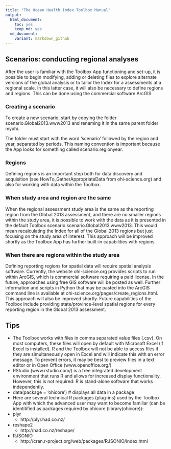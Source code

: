 ```yaml
---
title: "The Ocean Health Index Toolbox Manual"
output: 
  html_document:
    toc: yes
    keep_md: yes
  md_document:
    variant: markdown_github
---
```




## Scenarios: conducting regional analyses
After the user is familiar with the Toolbox App functioning and set-up, it is possible to begin modifying, adding or deleting files to explore alternate versions of the global analysis or to tailor the Index for a assessments at a regional scale. In this latter case, it will also be necessary to define regions and regions. This can be done using the commercial software ArcGIS.

### Creating a scenario
To create a new scenario, start by copying the folder scenario.Global2013.www2013 and renaming it in the same parent folder myohi.

The folder must start with the word ‘scenario’ followed by the region and year, separated by periods. This naming convention is important because the App looks for something called scenario.regionyear.

### Regions
Defining regions is an important step both for data discovery and acquisition (see HowTo_GatherAppropriateData from ohi-science.org) and also for working with data within the Toolbox.  

### When study area and region are the same
When the regional assessment study area is the same as the reporting region from the Global 2013 assessment, and there are no smaller regions within the study area, it is possible to work with the data as it is presented in the default Toolbox scenario scenario.Global2013.www2013. This would mean recalculating the Index for all of the Global 2013 regions but just focusing on the study area of interest. This approach will be improved shortly as the Toolbox App has further built-in capabilities with regions.

### When there are regions within the study area 
Defining reporting regions for spatial data will require spatial analysis software. Currently, the website ohi-science.org provides scripts to run within ArcGIS, which is commercial software requiring a paid license. In the future, approaches using free GIS software will be posted as well. Further information and scripts in Python that may be pasted into the ArcGIS command line is available at 
ohi-science.org/pages/create_regions.html. This approach will also be improved shortly. Future capabilities of the Toolbox include providing state/province-level spatial regions for every reporting region in the Global 2013 assessment. 

## Tips
  * The Toolbox works with files in comma separated value files (.csv). On most computers, these files will open by default with Microsoft Excel (if Excel is installed). R and the Toolbox will not be able to access files if they are simultaneously open in Excel and will indicate this with an error message. To prevent errors, it may be best to preview files in a text editor or in Open Office (www.openoffice.org/)
  * RStudio (www.rstudio.com/) is a free integrated development environment that runs R and allows for increased display functionality. However, this is not required: R is stand-alone software that works independently.
  * data(package = ‘ohicore’)  # displays all data in a package
  * Here are several technical R packages (plug-ins) used by the Toolbox App with which the advanced user may want to become familiar (can be identitified as packages required by ohicore (library(ohicore)):
  * plyr
    + http://plyr.had.co.nz/
  * reshape2
    + http://had.co.nz/reshape/
  * RJSONIO
    + http://cran.r-project.org/web/packages/RJSONIO/index.html
